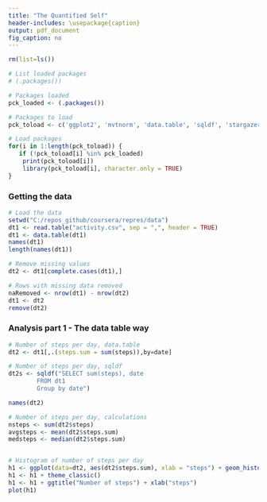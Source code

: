 ```yaml
---
title: "The Quantified Self"
header-includes: \usepackage{caption}
output: pdf_document
fig_caption: no
---
```


```r
rm(list=ls())

# List loaded packages
# (.packages())

# Packages loaded
pck_loaded <- (.packages())

# Packages to load
pck_toload <- c('ggplot2', 'mvtnorm', 'data.table', 'sqldf', 'stargazer', 'xtable')

# Load packages
for(i in 1:length(pck_toload)) {
   if (!pck_toload[i] %in% pck_loaded)
    print(pck_toload[i])
    library(pck_toload[i], character.only = TRUE)
}

```

\captionsetup[table]{labelformat=empty}

### Getting the data
```r

# Load the data
setwd("C:/repos_github/coursera/repres/data")
dt1 <- read.table("activity.csv", sep = ",", header = TRUE)
dt1 <- data.table(dt1)
names(dt1)
length(names(dt1))

# Remove missing values
dt2 <- dt1[complete.cases(dt1),]

# Rows with missing data removed
naRemoved <- nrow(dt1) - nrow(dt2)
dt1 <- dt2
remove(dt2)
```

### Analysis part 1 - The data table way
```r

# Number of steps per day, data.table
dt2 <- dt1[,.(steps.sum = sum(steps)),by=date]

# Number of steps per day, sqldf
dt2s <- sqldf("SELECT sum(steps), date 
        FROM dt1
        Group by date")

names(dt2)

# Number of steps per day, calculations
nsteps <- sum(dt2$steps)
avgsteps <- mean(dt2$steps.sum)
medsteps <- median(dt2$steps.sum)


# Histogram of number of steps per day
h1 <- ggplot(data=dt2, aes(dt2$steps.sum), xlab = "steps") + geom_histogram()
h1 <- h1 + theme_classic()
h1 <- h1 + ggtitle("Number of steps") + xlab("steps")
plot(h1)

```


\captionsetup[table]{labelformat=empty}

